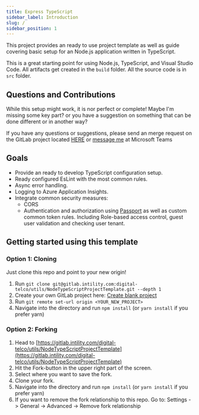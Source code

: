 ```yaml
---
title: Express TypeScript
sidebar_label: Introduction
slug: /
sidebar_position: 1
---
```


This project provides an ready to use project template as well as guide covering basic setup for an Node.js application written in TypeScript.

This is a great starting point for using Node.js, TypeScript, and Visual Studio Code. All artifacts get created in the `build` folder. All the source code is in `src` folder.

## Questions and Contributions

While this setup might work, it is nor perfect or complete! 
Maybe I'm missing some key part? or you have a suggestion on something that can be done different or in another way?

If you have any questions or suggestions, please send an merge request on the GitLab project located [HERE](https://gitlab.intility.com/digital-telco/utils/NodeTypeScriptProjectTemplate) or [message me](https://teams.microsoft.com/l/chat/0/0?users=christian.marker@intility.no) at Microsoft Teams

## Goals

* Provide an ready to develop TypeScript configuration setup.
* Ready configured EsLint with the most common rules.
* Async error handling.
* Logging to Azure Application Insights.
* Integrate common security measures:
  * CORS
  * Authentication and authorization using [Passport](https://www.passportjs.org/) as well as custom common token rules. Including Role-based access control, guest user validation and checking user tenant.

## Getting started using this template

### Option 1: Cloning

Just clone this repo and point to your new origin!

1. Run `git clone git@gitlab.intility.com:digital-telco/utils/NodeTypeScriptProjectTemplate.git --depth 1`
2. Create your own GitLab project here: [Create blank project](https://gitlab.intility.com/projects/new#blank_project)
3. Run `git remote set-url origin <YOUR_NEW_PROJECT>`
4. Navigate into the directory and run `npm install` (or `yarn install` if you prefer yarn)

### Option 2: Forking

1. Head to [https://gitlab.intility.com/digital-telco/utils/NodeTypeScriptProjectTemplate](https://gitlab.intility.com/digital-telco/utils/NodeTypeScriptProjectTemplate)
1. Hit the Fork-button in the upper right part of the screen.
2. Select where you want to save the fork.
3. Clone your fork.
4. Navigate into the directory and run `npm install` (or `yarn install` if you prefer yarn)
5. If you want to remove the fork relationship to this repo. Go to: Settings -> General -> Advanced -> Remove fork relationship
